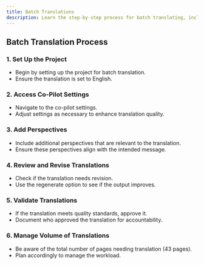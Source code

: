 ```yaml
---
title: Batch Translations
description: Learn the step-by-step process for batch translating, including project setup, co-pilot configuration, and quality validation
---
```


## Batch Translation Process

<LoomVideo videoId="55d0393d4843496298f7a3b973ac5ce1" timestamp={0} title="Batch Translation Process" />

### 1. Set Up the Project

- Begin by setting up the project for batch translation.
- Ensure the translation is set to English.

### 2. Access Co-Pilot Settings

- Navigate to the co-pilot settings.
- Adjust settings as necessary to enhance translation quality.

### 3. Add Perspectives

- Include additional perspectives that are relevant to the translation.
- Ensure these perspectives align with the intended message.

### 4. Review and Revise Translations

- Check if the translation needs revision.
- Use the regenerate option to see if the output improves.

### 5. Validate Translations

- If the translation meets quality standards, approve it.
- Document who approved the translation for accountability.

### 6. Manage Volume of Translations

- Be aware of the total number of pages needing translation (43 pages).
- Plan accordingly to manage the workload. 
